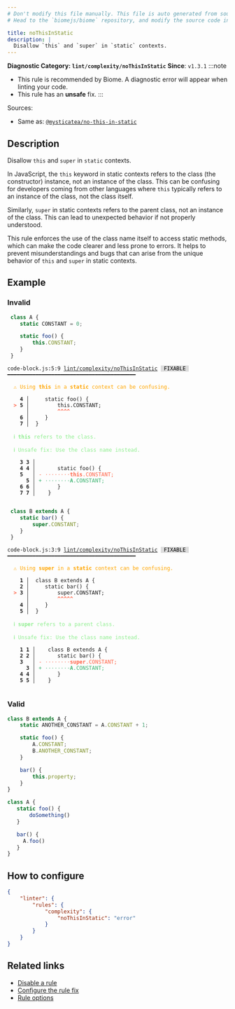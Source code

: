 ```yaml
---
# Don't modify this file manually. This file is auto generated from source, and you will lose your changes next time the website is built.
# Head to the `biomejs/biome` repository, and modify the source code in there.

title: noThisInStatic
description: |
  Disallow `this` and `super` in `static` contexts.
---
```


**Diagnostic Category: `lint/complexity/noThisInStatic`**
<Tabs>
<TabItem label="JavaScript (and super languages)" icon="seti:javascript">
**Since**: `v1.3.1`
:::note
- This rule is recommended by Biome. A diagnostic error will appear when linting your code.
- This rule has an **unsafe** fix.
:::

Sources: 
- Same as: <a href="https://github.com/mysticatea/eslint-plugin/blob/master/docs/rules/no-this-in-static.md" target="_blank"><code>@mysticatea/no-this-in-static</code></a>

## Description
Disallow `this` and `super` in `static` contexts.

In JavaScript, the `this` keyword in static contexts refers to the class (the constructor) instance,
not an instance of the class. This can be confusing for developers coming from other languages where
`this` typically refers to an instance of the class, not the class itself.

Similarly, `super` in static contexts refers to the parent class, not an instance of the class.
This can lead to unexpected behavior if not properly understood.

This rule enforces the use of the class name itself to access static methods,
which can make the code clearer and less prone to errors. It helps to prevent
misunderstandings and bugs that can arise from the unique behavior of `this` and `super` in static contexts.

## Example

### Invalid

```js
 class A {
    static CONSTANT = 0;

    static foo() {
        this.CONSTANT;
    }
 }
```

<pre class="language-text"><code class="language-text">code-block.js:5:9 <a href="https://biomejs.dev/linter/rules/no-this-in-static">lint/complexity/noThisInStatic</a> <span style="color: #000; background-color: #ddd;"> FIXABLE </span> ━━━━━━━━━━━━━━━━━━━━━━━━━━━━━━━━━━━━━━━━━<br /><br />  <strong><span style="color: Orange;">⚠</span></strong> <span style="color: Orange;">Using </span><span style="color: Orange;"><strong>this</strong></span><span style="color: Orange;"> in a </span><span style="color: Orange;"><strong>static</strong></span><span style="color: Orange;"> context can be confusing.</span><br />  <br />    <strong>4 │ </strong>    static foo() &#123;<br />  <strong><span style="color: Tomato;">&gt;</span></strong> <strong>5 │ </strong>        this.CONSTANT;<br />   <strong>   │ </strong>        <strong><span style="color: Tomato;">^</span></strong><strong><span style="color: Tomato;">^</span></strong><strong><span style="color: Tomato;">^</span></strong><strong><span style="color: Tomato;">^</span></strong><br />    <strong>6 │ </strong>    &#125;<br />    <strong>7 │ </strong> &#125;<br />  <br />  <strong><span style="color: lightgreen;">ℹ</span></strong> <span style="color: lightgreen;"><strong>this</strong></span><span style="color: lightgreen;"> refers to the class.</span><br />  <br />  <strong><span style="color: lightgreen;">ℹ</span></strong> <span style="color: lightgreen;">Unsafe fix</span><span style="color: lightgreen;">: </span><span style="color: lightgreen;">Use the class name instead.</span><br />  <br />    <strong>3</strong> <strong>3</strong><strong> │ </strong>  <br />    <strong>4</strong> <strong>4</strong><strong> │ </strong>      static foo() &#123;<br />    <strong>5</strong>  <strong> │ </strong><span style="color: Tomato;">-</span> <span style="color: Tomato;"><span style="opacity: 0.8;">·</span></span><span style="color: Tomato;"><span style="opacity: 0.8;">·</span></span><span style="color: Tomato;"><span style="opacity: 0.8;">·</span></span><span style="color: Tomato;"><span style="opacity: 0.8;">·</span></span><span style="color: Tomato;"><span style="opacity: 0.8;">·</span></span><span style="color: Tomato;"><span style="opacity: 0.8;">·</span></span><span style="color: Tomato;"><span style="opacity: 0.8;">·</span></span><span style="color: Tomato;"><span style="opacity: 0.8;">·</span></span><span style="color: Tomato;"><strong>t</strong></span><span style="color: Tomato;"><strong>h</strong></span><span style="color: Tomato;"><strong>i</strong></span><span style="color: Tomato;"><strong>s</strong></span><span style="color: Tomato;">.</span><span style="color: Tomato;">C</span><span style="color: Tomato;">O</span><span style="color: Tomato;">N</span><span style="color: Tomato;">S</span><span style="color: Tomato;">T</span><span style="color: Tomato;">A</span><span style="color: Tomato;">N</span><span style="color: Tomato;">T</span><span style="color: Tomato;">;</span><br />      <strong>5</strong><strong> │ </strong><span style="color: MediumSeaGreen;">+</span> <span style="color: MediumSeaGreen;"><span style="opacity: 0.8;">·</span></span><span style="color: MediumSeaGreen;"><span style="opacity: 0.8;">·</span></span><span style="color: MediumSeaGreen;"><span style="opacity: 0.8;">·</span></span><span style="color: MediumSeaGreen;"><span style="opacity: 0.8;">·</span></span><span style="color: MediumSeaGreen;"><span style="opacity: 0.8;">·</span></span><span style="color: MediumSeaGreen;"><span style="opacity: 0.8;">·</span></span><span style="color: MediumSeaGreen;"><span style="opacity: 0.8;">·</span></span><span style="color: MediumSeaGreen;"><span style="opacity: 0.8;">·</span></span><span style="color: MediumSeaGreen;"><strong>A</strong></span><span style="color: MediumSeaGreen;">.</span><span style="color: MediumSeaGreen;">C</span><span style="color: MediumSeaGreen;">O</span><span style="color: MediumSeaGreen;">N</span><span style="color: MediumSeaGreen;">S</span><span style="color: MediumSeaGreen;">T</span><span style="color: MediumSeaGreen;">A</span><span style="color: MediumSeaGreen;">N</span><span style="color: MediumSeaGreen;">T</span><span style="color: MediumSeaGreen;">;</span><br />    <strong>6</strong> <strong>6</strong><strong> │ </strong>      &#125;<br />    <strong>7</strong> <strong>7</strong><strong> │ </strong>   &#125;<br />  <br /></code></pre>

```js
 class B extends A {
    static bar() {
        super.CONSTANT;
    }
 }
```

<pre class="language-text"><code class="language-text">code-block.js:3:9 <a href="https://biomejs.dev/linter/rules/no-this-in-static">lint/complexity/noThisInStatic</a> <span style="color: #000; background-color: #ddd;"> FIXABLE </span> ━━━━━━━━━━━━━━━━━━━━━━━━━━━━━━━━━━━━━━━━━<br /><br />  <strong><span style="color: Orange;">⚠</span></strong> <span style="color: Orange;">Using </span><span style="color: Orange;"><strong>super</strong></span><span style="color: Orange;"> in a </span><span style="color: Orange;"><strong>static</strong></span><span style="color: Orange;"> context can be confusing.</span><br />  <br />    <strong>1 │ </strong> class B extends A &#123;<br />    <strong>2 │ </strong>    static bar() &#123;<br />  <strong><span style="color: Tomato;">&gt;</span></strong> <strong>3 │ </strong>        super.CONSTANT;<br />   <strong>   │ </strong>        <strong><span style="color: Tomato;">^</span></strong><strong><span style="color: Tomato;">^</span></strong><strong><span style="color: Tomato;">^</span></strong><strong><span style="color: Tomato;">^</span></strong><strong><span style="color: Tomato;">^</span></strong><br />    <strong>4 │ </strong>    &#125;<br />    <strong>5 │ </strong> &#125;<br />  <br />  <strong><span style="color: lightgreen;">ℹ</span></strong> <span style="color: lightgreen;"><strong>super</strong></span><span style="color: lightgreen;"> refers to a parent class.</span><br />  <br />  <strong><span style="color: lightgreen;">ℹ</span></strong> <span style="color: lightgreen;">Unsafe fix</span><span style="color: lightgreen;">: </span><span style="color: lightgreen;">Use the class name instead.</span><br />  <br />    <strong>1</strong> <strong>1</strong><strong> │ </strong>   class B extends A &#123;<br />    <strong>2</strong> <strong>2</strong><strong> │ </strong>      static bar() &#123;<br />    <strong>3</strong>  <strong> │ </strong><span style="color: Tomato;">-</span> <span style="color: Tomato;"><span style="opacity: 0.8;">·</span></span><span style="color: Tomato;"><span style="opacity: 0.8;">·</span></span><span style="color: Tomato;"><span style="opacity: 0.8;">·</span></span><span style="color: Tomato;"><span style="opacity: 0.8;">·</span></span><span style="color: Tomato;"><span style="opacity: 0.8;">·</span></span><span style="color: Tomato;"><span style="opacity: 0.8;">·</span></span><span style="color: Tomato;"><span style="opacity: 0.8;">·</span></span><span style="color: Tomato;"><span style="opacity: 0.8;">·</span></span><span style="color: Tomato;"><strong>s</strong></span><span style="color: Tomato;"><strong>u</strong></span><span style="color: Tomato;"><strong>p</strong></span><span style="color: Tomato;"><strong>e</strong></span><span style="color: Tomato;"><strong>r</strong></span><span style="color: Tomato;">.</span><span style="color: Tomato;">C</span><span style="color: Tomato;">O</span><span style="color: Tomato;">N</span><span style="color: Tomato;">S</span><span style="color: Tomato;">T</span><span style="color: Tomato;">A</span><span style="color: Tomato;">N</span><span style="color: Tomato;">T</span><span style="color: Tomato;">;</span><br />      <strong>3</strong><strong> │ </strong><span style="color: MediumSeaGreen;">+</span> <span style="color: MediumSeaGreen;"><span style="opacity: 0.8;">·</span></span><span style="color: MediumSeaGreen;"><span style="opacity: 0.8;">·</span></span><span style="color: MediumSeaGreen;"><span style="opacity: 0.8;">·</span></span><span style="color: MediumSeaGreen;"><span style="opacity: 0.8;">·</span></span><span style="color: MediumSeaGreen;"><span style="opacity: 0.8;">·</span></span><span style="color: MediumSeaGreen;"><span style="opacity: 0.8;">·</span></span><span style="color: MediumSeaGreen;"><span style="opacity: 0.8;">·</span></span><span style="color: MediumSeaGreen;"><span style="opacity: 0.8;">·</span></span><span style="color: MediumSeaGreen;"><strong>A</strong></span><span style="color: MediumSeaGreen;">.</span><span style="color: MediumSeaGreen;">C</span><span style="color: MediumSeaGreen;">O</span><span style="color: MediumSeaGreen;">N</span><span style="color: MediumSeaGreen;">S</span><span style="color: MediumSeaGreen;">T</span><span style="color: MediumSeaGreen;">A</span><span style="color: MediumSeaGreen;">N</span><span style="color: MediumSeaGreen;">T</span><span style="color: MediumSeaGreen;">;</span><br />    <strong>4</strong> <strong>4</strong><strong> │ </strong>      &#125;<br />    <strong>5</strong> <strong>5</strong><strong> │ </strong>   &#125;<br />  <br /></code></pre>

### Valid

```js
class B extends A {
    static ANOTHER_CONSTANT = A.CONSTANT + 1;

    static foo() {
        A.CONSTANT;
        B.ANOTHER_CONSTANT;
    }

    bar() {
        this.property;
    }
}
```

```js
class A {
   static foo() {
       doSomething()
   }

   bar() {
     A.foo()
   }
}
```

## How to configure
```json title="biome.json"
{
	"linter": {
		"rules": {
			"complexity": {
				"noThisInStatic": "error"
			}
		}
	}
}

```
## Related links

- [Disable a rule](/linter/#disable-a-lint-rule)
- [Configure the rule fix](/linter#configure-the-rule-fix)
- [Rule options](/linter/#rule-options)

</TabItem>
</Tabs>

